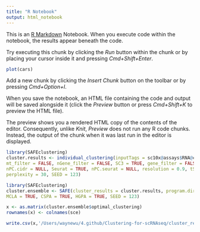 ```yaml
---
title: "R Notebook"
output: html_notebook
---
```


This is an [R Markdown](http://rmarkdown.rstudio.com) Notebook. When you execute code within the notebook, the results appear beneath the code. 

Try executing this chunk by clicking the *Run* button within the chunk or by placing your cursor inside it and pressing *Cmd+Shift+Enter*. 

```r
plot(cars)
```

Add a new chunk by clicking the *Insert Chunk* button on the toolbar or by pressing *Cmd+Option+I*.

When you save the notebook, an HTML file containing the code and output will be saved alongside it (click the *Preview* button or press *Cmd+Shift+K* to preview the HTML file). 

The preview shows you a rendered HTML copy of the contents of the editor. Consequently, unlike *Knit*, *Preview* does not run any R code chunks. Instead, the output of the chunk when it was last run in the editor is displayed.



```r
library(SAFEclustering)
cluster.results <- individual_clustering(inputTags = sc10x@assays$RNA@counts, datatype = "count", 
mt_filter = FALSE, nGene_filter = FALSE, SC3 = TRUE, gene_filter = FALSE, CIDR = TRUE, 
nPC.cidr = NULL, Seurat = TRUE, nPC.seurat = NULL, resolution = 0.9, tSNE = TRUE, dimensions = 3, 
perplexity = 30, SEED = 123)
```
```r
library(SAFEclustering)
cluster.ensemble <- SAFE(cluster_results = cluster.results, program.dir = "./SAFEclustering/gpmetis_and_shmetis_for_Mac", 
MCLA = TRUE, CSPA = TRUE, HGPA = TRUE, SEED = 123)
```

```r
x <- as.matrix(cluster.ensemble$optimal_clustering)
rownames(x) <- colnames(sce)
```


```r
write.csv(x,'/Users/waynewu/4.github/Clustering-for-scRNAseq/cluster_results/sc-10x/SAFE.csv')
```

